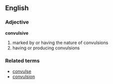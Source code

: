 ==English==
=== Adjective ===
'''convulsive'''
#marked by or having the nature of convulsions
#having or producing convulsions

===Related terms===
*[[convulse]]
*[[convulsion]]
